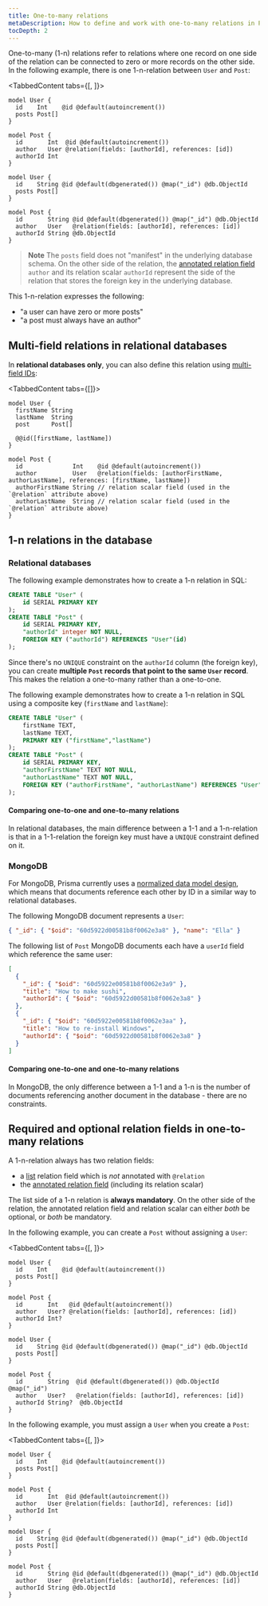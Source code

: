```yaml
---
title: One-to-many relations
metaDescription: How to define and work with one-to-many relations in Prisma.
tocDepth: 2
---
```


<TopBlock>

One-to-many (1-n) relations refer to relations where one record on one side of the relation can be connected to zero or more records on the other side. In the following example, there is one 1-n-relation between `User` and `Post`:

<TabbedContent tabs={[<FileWithIcon text="Relational databases" icon="database"/>, <FileWithIcon text="MongoDB" icon="database"/>]}>
<tab>

```prisma
model User {
  id    Int    @id @default(autoincrement())
  posts Post[]
}

model Post {
  id       Int  @id @default(autoincrement())
  author   User @relation(fields: [authorId], references: [id])
  authorId Int
}
```

</tab>
<tab>

```prisma
model User {
  id    String @id @default(dbgenerated()) @map("_id") @db.ObjectId
  posts Post[]
}

model Post {
  id       String @id @default(dbgenerated()) @map("_id") @db.ObjectId
  author   User   @relation(fields: [authorId], references: [id])
  authorId String @db.ObjectId
}
```

</tab>
</TabbedContent>

> **Note** The `posts` field does not "manifest" in the underlying database schema. On the other side of the relation, the [annotated relation field](/concepts/components/prisma-schema/relations#annotated-relation-fields-and-relation-scalar-fields) `author` and its relation scalar `authorId` represent the side of the relation that stores the foreign key in the underlying database.

This 1-n-relation expresses the following:

- "a user can have zero or more posts"
- "a post must always have an author"

</TopBlock>

## Multi-field relations in relational databases

In **relational databases only**, you can also define this relation using [multi-field IDs](/reference/api-reference/prisma-schema-reference#id-1):

<TabbedContent tabs={[<FileWithIcon text="Relational databases only" icon="database"/>]}>
<tab>

```prisma
model User {
  firstName String
  lastName  String
  post      Post[]

  @@id([firstName, lastName])
}

model Post {
  id              Int    @id @default(autoincrement())
  author          User   @relation(fields: [authorFirstName, authorLastName], references: [firstName, lastName])
  authorFirstName String // relation scalar field (used in the `@relation` attribute above)
  authorLastName  String // relation scalar field (used in the `@relation` attribute above)
}
```

</tab>
<tab>
</tab>
</TabbedContent>

## 1-n relations in the database

### Relational databases

The following example demonstrates how to create a 1-n relation in SQL:

```sql
CREATE TABLE "User" (
    id SERIAL PRIMARY KEY
);
CREATE TABLE "Post" (
    id SERIAL PRIMARY KEY,
    "authorId" integer NOT NULL,
    FOREIGN KEY ("authorId") REFERENCES "User"(id)
);
```

Since there's no `UNIQUE` constraint on the `authorId` column (the foreign key), you can create **multiple `Post` records that point to the same `User` record**. This makes the relation a one-to-many rather than a one-to-one.

The following example demonstrates how to create a 1-n relation in SQL using a composite key (`firstName` and `lastName`):

```sql
CREATE TABLE "User" (
    firstName TEXT,
    lastName TEXT,
    PRIMARY KEY ("firstName","lastName")
);
CREATE TABLE "Post" (
    id SERIAL PRIMARY KEY,
    "authorFirstName" TEXT NOT NULL,
    "authorLastName" TEXT NOT NULL,
    FOREIGN KEY ("authorFirstName", "authorLastName") REFERENCES "User"("firstName", "lastName")
);
```

#### Comparing one-to-one and one-to-many relations

In relational databases, the main difference between a 1-1 and a 1-n-relation is that in a 1-1-relation the foreign key must have a `UNIQUE` constraint defined on it.

### MongoDB

For MongoDB, Prisma currently uses a [normalized data model design](https://docs.mongodb.com/manual/core/data-model-design/), which means that documents reference each other by ID in a similar way to relational databases.

The following MongoDB document represents a `User`:

```json
{ "_id": { "$oid": "60d5922d00581b8f0062e3a8" }, "name": "Ella" }
```

The following list of `Post` MongoDB documents each have a `userId` field which reference the same user:

```json
[
  {
    "_id": { "$oid": "60d5922e00581b8f0062e3a9" },
    "title": "How to make sushi",
    "authorId": { "$oid": "60d5922d00581b8f0062e3a8" }
  },
  {
    "_id": { "$oid": "60d5922e00581b8f0062e3aa" },
    "title": "How to re-install Windows",
    "authorId": { "$oid": "60d5922d00581b8f0062e3a8" }
  }
]
```

#### Comparing one-to-one and one-to-many relations

In MongoDB, the only difference between a 1-1 and a 1-n is the number of documents referencing another document in the database - there are no constraints.

## Required and optional relation fields in one-to-many relations

A 1-n-relation always has two relation fields:

- a [list](/concepts/components/prisma-schema/data-model#type-modifiers) relation field which is _not_ annotated with `@relation`
- the [annotated relation field](/concepts/components/prisma-schema/relations#annotated-relation-fields-and-relation-scalar-fields) (including its relation scalar)

The list side of a 1-n relation is **always mandatory**. On the other side of the relation, the annotated relation field and relation scalar can either _both_ be optional, or _both_ be mandatory.

In the following example, you can create a `Post` without assigning a `User`:

<TabbedContent tabs={[<FileWithIcon text="Relational databases" icon="database"/>, <FileWithIcon text="MongoDB" icon="database"/>]}>
<tab>

```prisma
model User {
  id    Int    @id @default(autoincrement())
  posts Post[]
}

model Post {
  id       Int   @id @default(autoincrement())
  author   User? @relation(fields: [authorId], references: [id])
  authorId Int?
}
```

</tab>
<tab>

```prisma
model User {
  id    String @id @default(dbgenerated()) @map("_id") @db.ObjectId
  posts Post[]
}

model Post {
  id       String  @id @default(dbgenerated()) @db.ObjectId @map("_id")
  author   User?   @relation(fields: [authorId], references: [id])
  authorId String?  @db.ObjectId
}
```

</tab>
</TabbedContent>

In the following example, you must assign a `User` when you create a `Post`:

<TabbedContent tabs={[<FileWithIcon text="Relational databases" icon="database"/>, <FileWithIcon text="MongoDB" icon="database"/>]}>
<tab>

```prisma
model User {
  id    Int    @id @default(autoincrement())
  posts Post[]
}

model Post {
  id       Int  @id @default(autoincrement())
  author   User @relation(fields: [authorId], references: [id])
  authorId Int
}
```

</tab>
<tab>

```prisma
model User {
  id    String @id @default(dbgenerated()) @map("_id") @db.ObjectId
  posts Post[]
}

model Post {
  id       String @id @default(dbgenerated()) @map("_id") @db.ObjectId
  author   User   @relation(fields: [authorId], references: [id])
  authorId String @db.ObjectId
}
```

</tab>
</TabbedContent>
